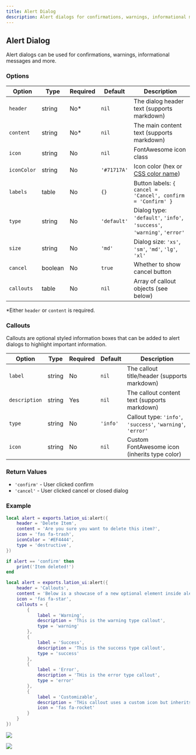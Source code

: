 ```yaml
---
title: Alert Dialog
description: Alert dialogs for confirmations, warnings, informational messages and more
---
```


## Alert Dialog

Alert dialogs can be used for confirmations, warnings, informational messages and more.

### Options

| Option | Type | Required | Default | Description |
|--------|------|----------|---------|-------------|
| `header` | string | No* | `nil` | The dialog header text (supports markdown) |
| `content` | string | No* | `nil` | The main content text (supports markdown) |
| `icon` | string | No | `nil` | FontAwesome icon class |
| `iconColor` | string | No | `'#71717A'` | Icon color (hex or [CSS color name](https://htmlcolorcodes.com/color-names/)) |
| `labels` | table | No | `{}` | Button labels: `{ cancel = 'Cancel', confirm = 'Confirm' }` |
| `type` | string | No | `'default'` | Dialog type: `'default'`, `'info'`, `'success'`, `'warning'`, `'error'` |
| `size` | string | No | `'md'` | Dialog size: `'xs'`, `'sm'`, `'md'`, `'lg'`, `'xl'` |
| `cancel` | boolean | No | `true` | Whether to show cancel button |
| `callouts` | table | No | `nil` | Array of callout objects (see below) |

*Either `header` or `content` is required.

### Callouts

Callouts are optional styled information boxes that can be added to alert dialogs to highlight important information.

| Option | Type | Required | Default | Description |
|--------|------|----------|---------|-------------|
| `label` | string | No | `nil` | The callout title/header (supports markdown) |
| `description` | string | Yes | `nil` | The callout content text (supports markdown) |
| `type` | string | No | `'info'` | Callout type: `'info'`, `'success'`, `'warning'`, `'error'` |
| `icon` | string | No | `nil` | Custom FontAwesome icon (inherits type color) |

### Return Values
- `'confirm'` - User clicked confirm
- `'cancel'` - User clicked cancel or closed dialog

### Example

```lua copy
local alert = exports.lation_ui:alert({
    header = 'Delete Item',
    content = 'Are you sure you want to delete this item?',
    icon = 'fas fa-trash',
    iconColor = '#EF4444',
    type = 'destructive',
})

if alert == 'confirm' then
    print('Item deleted!')
end
```

```lua copy
local alert = exports.lation_ui:alert({
    header = 'Callouts',
    content = 'Below is a showcase of a new optional element inside alert dialogs - callouts! Make important information stand out like never before.',
    icon = 'fas fa-star',
    callouts = {
        {
            label = 'Warning',
            description = 'This is the warning type callout',
            type = 'warning'
        },
        {
            label = 'Success',
            description = 'This is the success type callout',
            type = 'success'
        },
        {
            label = 'Error',
            description = 'THis is the error type callout',
            type = 'error'
        },
        {
            label = 'Customizable',
            description = 'THis callout uses a custom icon but inherits the default type settings',
            icon = 'fas fa-rocket'
        }
    }
})
```

![](https://img.lationscripts.com/docs/ui/alert-dialog/destructive-example.webp)

![](https://img.lationscripts.com/docs/ui/alert-dialog/callouts-example.webp)